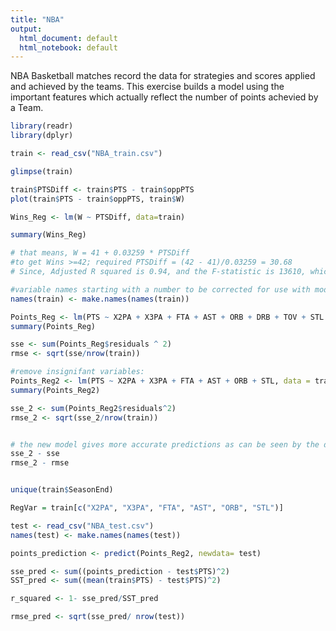 ```yaml
---
title: "NBA"
output:
  html_document: default
  html_notebook: default
---
```


NBA Basketball matches record the data for strategies and scores applied and achieved by the teams. This exercise builds a model using the important features which actually reflect the number of points achevied by a Team.

```r
library(readr)
library(dplyr)

```


```r
train <- read_csv("NBA_train.csv")

glimpse(train)

train$PTSDiff <- train$PTS - train$oppPTS
plot(train$PTS - train$oppPTS, train$W)

Wins_Reg <- lm(W ~ PTSDiff, data=train)

summary(Wins_Reg)

# that means, W = 41 + 0.03259 * PTSDiff
#to get Wins >=42; required PTSDiff = (42 - 41)/0.03259 = 30.68
# Since, Adjusted R squared is 0.94, and the F-statistic is 13610, which is quite high and favorable to consider this model a good fit.

#variable names starting with a number to be corrected for use with modelling.
names(train) <- make.names(names(train))

Points_Reg <- lm(PTS ~ X2PA + X3PA + FTA + AST + ORB + DRB + TOV + STL + BLK, data = train)
summary(Points_Reg)

sse <- sum(Points_Reg$residuals ^ 2)
rmse <- sqrt(sse/nrow(train))

#remove insignifant variables:
Points_Reg2 <- lm(PTS ~ X2PA + X3PA + FTA + AST + ORB + STL, data = train)
summary(Points_Reg2)

sse_2 <- sum(Points_Reg2$residuals^2)
rmse_2 <- sqrt(sse_2/nrow(train))


# the new model gives more accurate predictions as can be seen by the difference in SSE and RMSE.
sse_2 - sse
rmse_2 - rmse


unique(train$SeasonEnd)

```
```r

RegVar = train[c("X2PA", "X3PA", "FTA", "AST", "ORB", "STL")]

test <- read_csv("NBA_test.csv")
names(test) <- make.names(names(test))

points_prediction <- predict(Points_Reg2, newdata= test)

sse_pred <- sum((points_prediction - test$PTS)^2)
SST_pred <- sum((mean(train$PTS) - test$PTS)^2)

r_squared <- 1- sse_pred/SST_pred

rmse_pred <- sqrt(sse_pred/ nrow(test))

```

